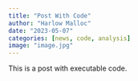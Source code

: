 ```yaml
---
title: "Post With Code"
author: "Harlow Malloc"
date: "2023-05-07"
categories: [news, code, analysis]
image: "image.jpg"
---
```


This is a post with executable code.
